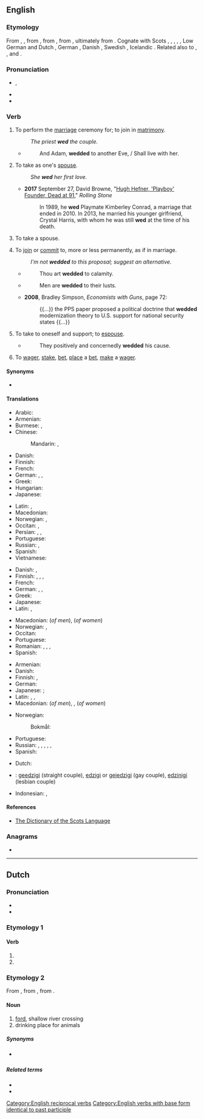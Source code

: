 {{also|Wed|wed.|we'd|Wed.}}
==English==

===Etymology===
{{PIE root|en|wedʰ}}
From {{inh|en|enm|wedden}}, {{m|enm|weddien}}, from {{inh|en|ang|weddian||to pledge; wed}}, from {{inh|en|gem-pro|*wadjōną||to pledge}}, from {{m|gem-pro|*wadją}}, ultimately from {{der|en|ine-pro|*wedʰ-||to pledge}}. Cognate with Scots {{m|sco|wed}}, {{m|sco|wod}}, {{m|sco|wad||to wed}}, {{cog|stq|wädje||to bet, wager}}, {{cog|fy|wedzje||to bet, wager}}, Low German and Dutch {{m|nl|wedden||to bet}}, German {{m|de|wetten||to bet}}, Danish {{m|da|vædde||to bet}}, Swedish {{m|sv|vädja||to appeal}}, Icelandic {{m|is|veðja||to bet}}. Related also to {{l|en|gage}}, {{l|en|engage}}, and {{l|en|wage}}.

===Pronunciation===
* {{enPR|wĕdʹ}}, {{IPA|/ˈwɛd/|lang=en}}
* {{audio|en-us-wed.ogg|Audio (US)|lang=en}}
* {{rhymes|ɛd|lang=en}}

===Verb===
{{en-verb|weds|wedding|wedded|past2=wed}}

# {{lb|en|transitive}} To perform the [[marriage]] ceremony for; to join in [[matrimony]].
#: ''The priest '''wed''' the couple.''
#* {{rfdate|en|and other bibliographic particulars, eg, title of work, page, url}} {{w|John Milton}}
#*: And Adam, '''wedded''' to another Eve, / Shall live with her.
# {{lb|en|transitive}} To take as one's [[spouse]].
#: ''She '''wed''' her first love.''
#* '''2017''' September 27, David Browne, "[http://www.rollingstone.com/culture/news/hugh-hefner-playboy-founder-dead-at-91-w443922 Hugh Hefner, 'Playboy' Founder, Dead at 91]," ''Rolling Stone''
#*:  In 1989, he '''wed''' Playmate Kimberley Conrad, a marriage that ended in 2010. In 2013, he married his younger girlfriend, Crystal Harris, with whom he was still '''wed''' at the time of his death.
# {{lb|en|intransitive}} To take a spouse.
# {{lb|en|figuratively|transitive}} To [[join]] or [[commit]] to, more or less permanently, as if in marriage.
#: ''I'm not '''wedded''' to this proposal; suggest an alternative.''
#* {{rfdate|en|and other bibliographic particulars, eg, title of work, page, url, act, scene, line}} {{w|William Shakespeare}}
#*: Thou art '''wedded''' to calamity.
#* {{rfdate|en|and other bibliographic particulars, eg, title of work, page, url, full name of author}} {{w|Tillotson}}
#*: Men are '''wedded''' to their lusts.
#* '''2008''', Bradley Simpson, ''Economists with Guns'', page 72:
#*: {{...}} the PPS paper proposed a political doctrine that '''wedded''' modernization theory to U.S. support for national security states {{...}}
# {{lb|en|figurative|intransitive}} To take to oneself and support; to [[espouse]].
#* {{rfdate|en|and other bibliographic particulars, eg, title of work, page, url, full name of author}} {{w|Clarendon}}
#*: They positively and concernedly '''wedded''' his cause.
# {{lb|en|Northern England|Scotland}} To [[wager]], [[stake]], [[bet]], [[place]] a [[bet]], [[make]] a [[wager]].
#: {{ux|en|I'd '''wed''' my head on that.}}

====Synonyms====
* {{l|en|marry}}

====Translations====
{{trans-top|to join in matrimony}}
* Arabic: {{t|ar|تَزَوَّجَ}}
* Armenian: {{t+|hy|ամուսնացնել}}
* Burmese: {{t+|my|မင်္ဂလာဆောင်}}, {{t+|my|လက်ထပ်}}
* Chinese:
*: Mandarin: {{t+|cmn|結婚|sc=Hani}}, {{t+|cmn|结婚|tr=jiéhūn|sc=Hani}}
* Danish: {{t+|da|vie}}
* Finnish: {{t|fi|[[vihkiä]] ([[avioliitto|avioliittoon]])}}
* French: {{t+|fr|marier}}
* German: {{t+|de|trauen}}, {{t+|de|verheiraten}}, {{t+|de|vermählen}}
* Greek: {{t+|el|παντρεύω}}
* Hungarian: {{t+|hu|összead}}
* Japanese: {{t+|ja|結婚|alt=結婚する|tr=けっこんする, kekkon suru}}
{{trans-mid}}
* Latin: {{t|la|maritō}}, {{t|la|nūbō}}
* Macedonian: {{t|mk|венчава|tr=vénčava}}
* Norwegian: {{t+|no|vie}}, {{t|no|ektevie}} {{qualifier|formally; somewhat dated}}
* Occitan: {{t+|oc|maridar}}, {{t|oc|casar}}
* Persian: {{t+|fa|پیوند|tr=peyvand}}, {{t+|fa|ازدواج|tr=ezdevâj}}, {{t+|fa|زناشویی|tr=zanâšōei}}
* Portuguese: {{t+|pt|casar}}
* Russian: {{t+|ru|жени́ться}}, {{t+|ru|пожени́ться}}
* Spanish: {{t+|es|casar}}
* Vietnamese: {{t+|vi|cưới}}
{{trans-bottom}}

{{trans-top|transitive: to take as one's spouse}}
* Danish: {{t+|da|ægte}}, {{t|da|[[gifte]] sig med}}
* Finnish: {{t+|fi|naida}}, {{t|fi|[[avioitua]] [[jonkun]] [[kanssa]]}}, {{t|fi|[[mennä naimisiin]] [[jonkun]] [[kanssa]]}}, {{t|fi|[[ottaa]] [[puoliso|puolisokseen]]}}
* French: {{t+|fr|épouser}}
* German: {{t+|de|heiraten}}, {{t|de|zur Frau nehmen}} {{qualifier|by a male person}}, {{t|de|zum Mann nehmen}} {{qualifier|by a female person}}
* Greek: {{t+|el|παντρεύομαι}}
* Japanese: {{t+|ja|結婚|alt=結婚する|tr=けっこんする, kekkon suru}}
* Latin: {{t|la|maritō}}, {{t|la|nūbō}}
{{trans-mid}}
* Macedonian: {{t|mk|жени|tr=žéni}} (''of men''), {{t|mk|мажи|tr=máži}} (''of women'')
* Norwegian: {{t+|no|ekte}}, {{t|no|[[gifte]] seg med}}
* Occitan: {{t|oc|esposar}}
* Portuguese: {{t|pt|[[casar]] [[com]]}}
* Romanian: {{t+|ro|căsători}}, {{t+|ro|însura}}, {{t+|ro|mărita}}, {{t+|ro|cununa}}
* Spanish: {{t+|es|casar}}
{{trans-bottom}}

{{trans-top|intransitive: to take a spouse}}
* Armenian: {{t+|hy|ամուսնանալ}}
* Danish: {{t|da|[[gifte]] sig}}
* Finnish: {{t+|fi|avioitua}}, {{t+|fi|mennä naimisiin}}
* German: {{t+|de|heiraten}}
* Japanese: {{t+|ja|結婚|alt=結婚する|tr=けっこんする, kekkon suru}}; {{qualifier|male's action}} {{t|ja|娶る|tr=めとる, metoru}}
* Latin: {{t|la|nūbō}}, {{t|la|maritō}},
* Macedonian: {{t|mk|се венчава|tr=se vénčava}} (''of men''), {{t|mk|се мажи|tr=se máži}}, {{t|mk|се жени|tr=se žéni}} (''of women'')
{{trans-mid}}
* Norwegian:
*: Bokmål: {{t+|nb|[[gifte]] seg}}
* Portuguese: {{t+|pt|casar}}
* Russian: {{t+|ru|жени́ться}} {{qualifier|+ [[на]] + prepositional case, of a man or reflexive}}, {{t|ru|выходи́ть за́муж|pf}}, {{t+|ru|вы́йти за́муж|pf}}, {{qualifier|+ [[за]] + accusative case, of a woman}}, {{qualifier|outdated}} {{t|ru|брать в жёны}}, {{t|ru|взять в жёны}} {{qualifier|transitive, of a man}}
* Spanish: {{t+|es|casar}} {{qualifier|pronominal}}
{{trans-bottom}}

{{checktrans-top}}
* Dutch: {{t+check|nl|trouwen}}
* {{ttbc|eo}}: [[geedzigi]] (straight couple), [[edzigi]] or [[gejedzigi]] (gay couple), [[edzinigi]] (lesbian couple)
{{trans-mid}}
* Indonesian: {{t+check|id|nikah|alt=menikahi}}, {{t+check|id|nikah|alt=menikah}}
{{trans-bottom}}

====References====
* [http://www.dsl.ac.uk/entry/dost/wed_v The Dictionary of the Scots Language]

===Anagrams===
* {{anagrams|en|a=dew|DEW|Dew|dew}}

[[Category:English reciprocal verbs]]
[[Category:English verbs with base form identical to past participle]]

----

==Dutch==

===Pronunciation===
* {{audio|Nl-wed.ogg|Audio|lang=nl}}
* {{rhymes|ɛt|lang=nl}}

===Etymology 1===

====Verb====
{{head|nl|verb form}}

# {{nl-verb form of|p=1|n=sg|t=pres|m=ind|wedden}}
# {{nl-verb form of|m=imp|wedden}}

===Etymology 2===
From {{inh|nl|dum|wedde}}, from {{inh|nl|odt|*weddi}}, from {{inh|nl|gem-pro|*wadją}}.

====Noun====
{{nl-noun|n|-en|wedje}}

# [[ford]], shallow river crossing
# drinking place for animals

=====Synonyms=====
* {{sense|ford}} {{l|nl|voorde}}

=====Related terms=====
* {{l|nl|wad}}
* {{l|nl|waden}}